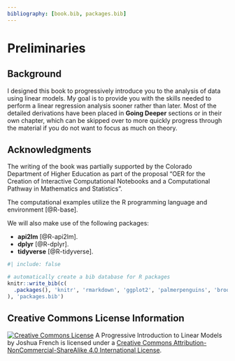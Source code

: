 ```yaml
--- 
bibliography: [book.bib, packages.bib]
---
```


# Preliminaries {-}

## Background {-}

I designed this book to progressively introduce you to the analysis of data using linear models. My goal is to provide you with the skills needed to perform a linear regression analysis sooner rather than later. Most of the detailed derivations have been placed in **Going Deeper** sections or in their own chapter, which can be skipped over to more quickly progress through the material if you do not want to focus as much on theory.

## Acknowledgments {-}

The writing of the book was partially supported by the Colorado Department of Higher Education as part of the proposal "OER for the Creation of Interactive Computational Notebooks and a Computational Pathway in Mathematics and Statistics".

The computational examples utilize the R programming language and environment [@R-base].

We will also make use of the following packages:

- **api2lm** [@R-api2lm].
- **dplyr** [@R-dplyr].
- **tidyverse** [@R-tidyverse].

```r
#| include: false

# automatically create a bib database for R packages
knitr::write_bib(c(
  .packages(), 'knitr', 'rmarkdown', 'ggplot2', 'palmerpenguins', 'broom', 'tidyr', 'dplyr', 'stringr', 'purrr', 'tibble', 'readr', 'forcats', 'tidyverse', 'base', 'readxl', 'magrittr', 'plotly', 'datasets', 'effects', 'kableExtra', 'car', 'api2lm', 'datasets'
), 'packages.bib')
```

## Creative Commons License Information {-}

<a rel="license" href="http://creativecommons.org/licenses/by-nc-sa/4.0/"><img alt="Creative Commons License" style="border-width:0" src="https://i.creativecommons.org/l/by-nc-sa/4.0/80x15.png" /></a> A Progressive Introduction to Linear Models by Joshua French is licensed under a [Creative Commons Attribution-NonCommercial-ShareAlike 4.0 International License](https://creativecommons.org/licenses/by-nc-sa/4.0/).